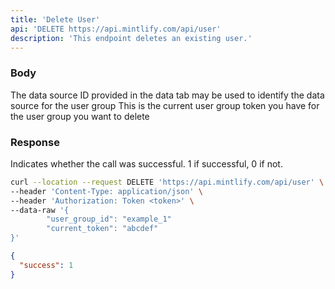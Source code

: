 ```yaml
---
title: 'Delete User'
api: 'DELETE https://api.mintlify.com/api/user'
description: 'This endpoint deletes an existing user.'
---
```


### Body

<ParamField body="data_source_provided_id" type="string">
  The data source ID provided in the data tab may be used to identify the data source for the user group
</ParamField>

<ParamField body="current_token" type="string">
  This is the current user group token you have for the user group you want to delete
</ParamField>

### Response

<ResponseField name="success" type="number">
  Indicates whether the call was successful. 1 if successful, 0 if not.
</ResponseField>

<RequestExample>

```bash Example Request
curl --location --request DELETE 'https://api.mintlify.com/api/user' \
--header 'Content-Type: application/json' \
--header 'Authorization: Token <token>' \
--data-raw '{
		"user_group_id": "example_1"
		"current_token": "abcdef"
}'
```

</RequestExample>

<ResponseExample>

```json Response
{
  "success": 1
}
```

</ResponseExample>
